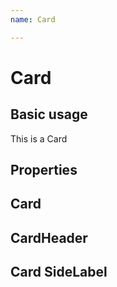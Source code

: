 ```yaml
---
name: Card

---
```



# Card

## Basic usage

<Playground>
  <Card width={300} height={300} shadow>
    <Card.Header>
      <Card.SideLabel color="#317DFF" />
    </Card.Header>
    <Text>
      This is a Card
    </Text>
  </Card>
</Playground>

## Properties

## Card
<PropsTable of={Card} />

## CardHeader
<PropsTable of={Card.Header} />

## Card SideLabel
<PropsTable of={Card.SideLabel} />

